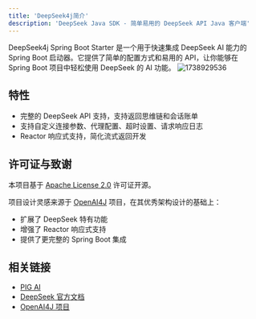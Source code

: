 ```yaml
---
title: 'DeepSeek4j简介'
description: 'DeepSeek Java SDK - 简单易用的 DeepSeek API Java 客户端'
---
```


<Card title="DeepSeek4是什么？" icon="link" href="https://github.com/pig-mesh/deepseek4j/issues">
DeepSeek4j Spring Boot Starter 是一个用于快速集成 DeepSeek AI 能力的 Spring Boot 启动器。它提供了简单的配置方式和易用的 API，让你能够在 Spring Boot 项目中轻松使用 DeepSeek 的 AI 功能。
</Card>

<img src='https://minio.pigx.vip/oss/202502/1738929536.png' alt='1738929536'/>

## 特性

- 完整的 DeepSeek API 支持，支持返回思维链和会话账单
- 支持自定义连接参数、代理配置、超时设置、请求响应日志
- Reactor 响应式支持，简化流式返回开发
  
## 许可证与致谢

本项目基于 [Apache License 2.0](LICENSE) 许可证开源。

项目设计灵感来源于 [OpenAI4J](https://github.com/ai-for-java/openai4j) 项目，在其优秀架构设计的基础上：
- 扩展了 DeepSeek 特有功能
- 增强了 Reactor 响应式支持
- 提供了更完整的 Spring Boot 集成

## 相关链接

- [PIG AI ](https://ai.pig4cloud.com)
- [DeepSeek 官方文档](https://platform.deepseek.com)
- [OpenAI4J 项目](https://github.com/ai-for-java/openai4j)
